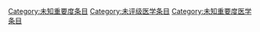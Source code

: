 {{catmore1|[[Wikipedia:医学专题|Wikipedia:医学专题]]}}
{{Articles by Importance|topic=医学|project=医学|format=TOC}}
{{emptycat}}

[[Category:未知重要度条目|Category:未知重要度条目]]
[[Category:未评级医学条目|Category:未评级医学条目]]
[[Category:未知重要度医学条目|Category:未知重要度医学条目]]
